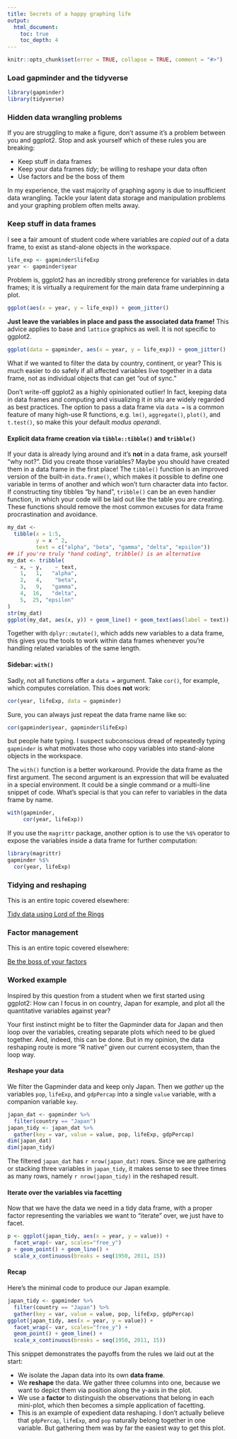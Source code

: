 ```yaml
---
title: Secrets of a happy graphing life
output:
  html_document:
    toc: true
    toc_depth: 4
---
```


```r
knitr::opts_chunk$set(error = TRUE, collapse = TRUE, comment = "#>")
```

### Load gapminder and the tidyverse

```r
library(gapminder)
library(tidyverse)
```


### Hidden data wrangling problems

If you are struggling to make a figure, don't assume it's a problem between you and ggplot2. Stop and ask yourself which of these rules you are breaking:

  * Keep stuff in data frames
  * Keep your data frames *tidy*; be willing to reshape your data often
  * Use factors and be the boss of them
  
In my experience, the vast majority of graphing agony is due to insufficient data wrangling. Tackle your latent data storage and manipulation problems and your graphing problem often melts away.

### Keep stuff in data frames

I see a fair amount of student code where variables are *copied out* of a data frame, to exist as stand-alone objects in the workspace.

```r
life_exp <- gapminder$lifeExp
year <- gapminder$year
```

Problem is, ggplot2 has an incredibly strong preference for variables in data frames; it is virtually a requirement for the main data frame underpinning a plot.

```r
ggplot(aes(x = year, y = life_exp)) + geom_jitter()
```

**Just leave the variables in place and pass the associated data frame!** This advice applies to base and `lattice` graphics as well. It is not specific to ggplot2.

```r
ggplot(data = gapminder, aes(x = year, y = life_exp)) + geom_jitter()
```

What if we wanted to filter the data by country, continent, or year? This is much easier to do safely if all affected variables live together in a data frame, not as individual objects that can get "out of sync."

Don't write-off ggplot2 as a highly opinionated outlier! In fact, keeping data in data frames and computing and visualizing it *in situ* are widely regarded as best practices. The option to pass a data frame via `data =` is a common feature of many high-use R functions, e.g. `lm()`, `aggregate()`, `plot()`, and `t.test()`, so make this your default *modus operandi*.

#### Explicit data frame creation via `tibble::tibble()` and `tribble()`

If your data is already lying around and it's __not__ in a data frame, ask yourself "why not?". Did you create those variables? Maybe you should have created them in a data frame in the first place! The `tibble()` function is an improved version of the built-in `data.frame()`, which makes it possible to define one variable in terms of another and which won't turn character data into factor. If constructing tiny tibbles "by hand", `tribble()` can be an even handier function, in which your code will be laid out like the table you are creating. These functions should remove the most common excuses for data frame procrastination and avoidance.

```r
my_dat <-
  tibble(x = 1:5,
         y = x ^ 2,
         text = c("alpha", "beta", "gamma", "delta", "epsilon"))
## if you're truly "hand coding", tribble() is an alternative
my_dat <- tribble(
  ~ x, ~ y,    ~ text,
    1,   1,   "alpha",
    2,   4,    "beta",
    3,   9,   "gamma",
    4,  16,   "delta",
    5,  25, "epsilon"
)
str(my_dat)
ggplot(my_dat, aes(x, y)) + geom_line() + geom_text(aes(label = text))
```

Together with `dplyr::mutate()`, which adds new variables to a data frame, this gives you the tools to work within data frames whenever you're handling related variables of the same length.

#### Sidebar: `with()`

Sadly, not all functions offer a `data =` argument. Take `cor()`, for example, which computes correlation. This does __not__ work:

```r
cor(year, lifeExp, data = gapminder)
```

Sure, you can always just repeat the data frame name like so:
```r
cor(gapminder$year, gapminder$lifeExp)
```

but people hate typing. I suspect subconscious dread of repeatedly typing `gapminder` is what motivates those who copy variables into stand-alone objects in the workspace.

The `with()` function is a better workaround. Provide the data frame as the first argument. The second argument is an expression that will be evaluated in a special environment. It could be a single command or a multi-line snippet of code. What's special is that you can refer to variables in the data frame by name.

```r
with(gapminder,
     cor(year, lifeExp))
```

If you use the `magrittr` package, another option is to use the `%$%` operator to expose the variables inside a data frame for further computation:

```r
library(magrittr)
gapminder %$%
  cor(year, lifeExp)
```

### Tidying and reshaping

This is an entire topic covered elsewhere:

[Tidy data using Lord of the Rings](https://github.com/jennybc/lotr-tidy#readme)

### Factor management
 
This is an entire topic covered elsewhere:

[Be the boss of your factors](block029_factors.html)

### Worked example

Inspired by this question from a student when we first started using ggplot2: How can I focus in on country, Japan for example, and plot all the quantitative variables against year?

Your first instinct might be to filter the Gapminder data for Japan and then loop over the variables, creating separate plots which need to be glued together. And, indeed, this can be done. But in my opinion, the data reshaping route is more "R native" given our current ecosystem, than the loop way.

#### Reshape your data

We filter the Gapminder data and keep only Japan. Then we *gather* up the variables `pop`, `lifeExp`, and `gdpPercap` into a single `value` variable, with a companion variable `key`.

```r
japan_dat <- gapminder %>%
  filter(country == "Japan")
japan_tidy <- japan_dat %>%
  gather(key = var, value = value, pop, lifeExp, gdpPercap)
dim(japan_dat)
dim(japan_tidy)
```

The filtered `japan_dat` has `r nrow(japan_dat)` rows. Since we are gathering or stacking three variables in `japan_tidy`, it makes sense to see three times as many rows, namely `r nrow(japan_tidy)` in the reshaped result.

#### Iterate over the variables via facetting

Now that we have the data we need in a tidy data frame, with a proper factor representing the variables we want to "iterate" over, we just have to facet.

```r
p <- ggplot(japan_tidy, aes(x = year, y = value)) +
  facet_wrap(~ var, scales="free_y")
p + geom_point() + geom_line() +
  scale_x_continuous(breaks = seq(1950, 2011, 15))
```

#### Recap

Here's the minimal code to produce our Japan example.

```r
japan_tidy <- gapminder %>%
  filter(country == "Japan") %>%
  gather(key = var, value = value, pop, lifeExp, gdpPercap)
ggplot(japan_tidy, aes(x = year, y = value)) +
  facet_wrap(~ var, scales="free_y") +
  geom_point() + geom_line() +
  scale_x_continuous(breaks = seq(1950, 2011, 15))
```

This snippet demonstrates the payoffs from the rules we laid out at the start:

  * We isolate the Japan data into its own __data frame__.
  * We __reshape__ the data. We gather three columns into one, because we want to depict them via position along the y-axis in the plot.
  * We use a __factor__ to distinguish the observations that belong in each mini-plot, which then becomes a simple application of facetting.
  * This is an example of expedient data reshaping. I don't actually believe that `gdpPercap`, `lifeExp`, and `pop` naturally belong together in one variable. But gathering them was by far the easiest way to get this plot.
